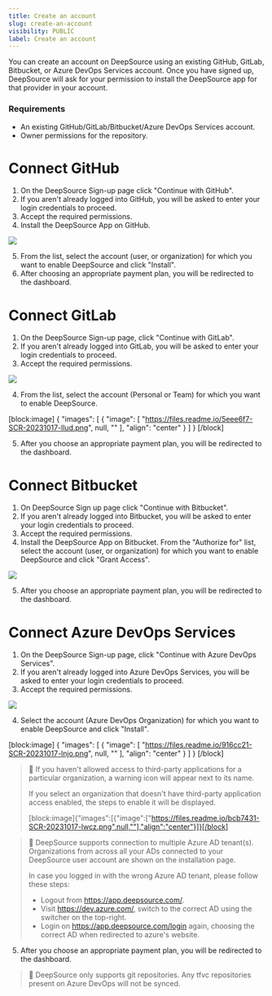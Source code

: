 ```yaml
---
title: Create an account
slug: create-an-account
visibility: PUBLIC
label: Create an account
---
```

You can create an account on DeepSource using an existing GitHub, GitLab, Bitbucket, or Azure DevOps Services account. Once you have signed up, DeepSource will ask for your permission to install the DeepSource app for that provider in your account.

### Requirements

- An existing GitHub/GitLab/Bitbucket/Azure DevOps Services account.
- Owner permissions for the repository.

# Connect GitHub

1. On the DeepSource Sign-up page click "Continue with GitHub".
2. If you aren't already logged into GitHub, you will be asked to enter your login credentials to proceed.
3. Accept the required permissions.
4. Install the DeepSource App on GitHub.

![](https://files.readme.io/eb9ef23-github.png)

5. From the list, select the account (user, or organization) for which you want to enable DeepSource and click "Install".
6. After choosing an appropriate payment plan, you will be redirected to the dashboard.

# Connect GitLab

1. On the DeepSource Sign-up page, click "Continue with GitLab".
2. If you aren't already logged into GitLab, you will be asked to enter your login credentials to proceed.
3. Accept the required permissions.

![](https://files.readme.io/7f3e772-gitlab-1.png)

4. From the list, select the account (Personal or Team) for which you want to enable DeepSource.

[block:image]
{
  "images": [
    {
      "image": [
        "https://files.readme.io/5eee6f7-SCR-20231017-llud.png",
        null,
        ""
      ],
      "align": "center"
    }
  ]
}
[/block]


5. After you choose an appropriate payment plan, you will be redirected to the dashboard.

# Connect Bitbucket

1. On DeepSource Sign up page click "Continue with Bitbucket".
2. If you aren't already logged into Bitbucket, you will be asked to enter your login credentials to proceed.
3. Accept the required permissions.
4. Install the DeepSource App on Bitbucket. From the "Authorize for" list, select the account (user, or organization) for which you want to enable DeepSource and click "Grant Access".

![](https://files.readme.io/25377bf-bitbucket-1.png)

5. After you choose an appropriate payment plan, you will be redirected to the dashboard.

# Connect Azure DevOps Services

1. On the DeepSource Sign-up page, click "Continue with Azure DevOps Services".
2. If you aren't already logged into Azure DevOps Services, you will be asked to enter your login credentials to proceed.
3. Accept the required permissions.

![](https://files.readme.io/c88fbfe-ads-1.png)

4. Select the account (Azure DevOps Organization) for which you want to enable DeepSource and click "Install".

[block:image]
{
  "images": [
    {
      "image": [
        "https://files.readme.io/916cc21-SCR-20231017-lnjo.png",
        null,
        ""
      ],
      "align": "center"
    }
  ]
}
[/block]


> 📘 If you haven't allowed access to third-party applications for a particular organization, a warning icon will appear next to its name.
> 
> If you select an organization that doesn't have third-party application access enabled, the steps to enable it will be displayed.
> 
> [block:image]{"images":[{"image":["https://files.readme.io/bcb7431-SCR-20231017-lwcz.png",null,""],"align":"center"}]}[/block]

> 📘 DeepSource supports connection to multiple Azure AD tenant(s). Organizations from across all your ADs connected to your DeepSource user account are shown on the installation page.
> 
> In case you logged in with the wrong Azure AD tenant, please follow these steps:
> 
> - Logout from <https://app.deepsource.com/>. 
> - Visit <https://dev.azure.com/>, switch to the correct AD using the switcher on the top-right.
> - Login on <https://app.deepsource.com/login> again, choosing the correct AD when redirected to azure's website.

5. After you choose an appropriate payment plan, you will be redirected to the dashboard.

> 📘 DeepSource only supports git repositories. Any tfvc repositories present on Azure DevOps will not be synced.
